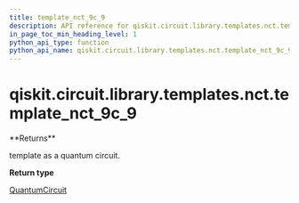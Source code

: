 ```yaml
---
title: template_nct_9c_9
description: API reference for qiskit.circuit.library.templates.nct.template_nct_9c_9
in_page_toc_min_heading_level: 1
python_api_type: function
python_api_name: qiskit.circuit.library.templates.nct.template_nct_9c_9
---
```


# qiskit.circuit.library.templates.nct.template\_nct\_9c\_9

<Function id="qiskit.circuit.library.templates.nct.template_nct_9c_9" isDedicatedPage={true} github="https://github.com/qiskit/qiskit/tree/stable/0.18/qiskit/circuit/library/templates/nct/template_nct_9c_9.py" signature="template_nct_9c_9()">
  **Returns**

  template as a quantum circuit.

  **Return type**

  [QuantumCircuit](qiskit.circuit.QuantumCircuit "qiskit.circuit.QuantumCircuit")
</Function>

